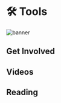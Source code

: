 
# 🛠 Tools

![banner](img/Tools.svg)

<Description
  text="Building something great is a waste of time if no one can use it. That's why
  we've built industry-leading tools to secure your assets, trade your personal
  compute power, and onboard your community."
/>

## Get Involved

<Cards>
  <Card
    title="<p><strong>Get the Finnie Wallet</strong></p>"
    description=" <p>Worry free web3. We've designed Finnie as your browsing companion, so that you don't have to worry.</p>"
    link="https://chrome.google.com/webstore/detail/finnie/cjmkndjhnagcfbpiemnkdpomccnjblmj"
    linkText="Get the Wallet Today"
    svgName="finnie"
    cardPerRow="3"
  />
  <Card
    title="<p><strong>Start Running a Koii Node</strong></p>"
    description="<p>Rent a personal device to the network, and start earning passive income with your existing hardware.</p>"
    link="social-tech"
    linkText="Start Earning KOII"
    svgName="node"
    cardPerRow="3"
  />
  <Card
    title="<p><strong>Build your Koii DID</strong></p>"
    description=" <p>Your reputation on Koii is everything. Link your node, your social reputation, and your existing online presence together with ease.</p>"
    link="https://blog.koii.network/DID/"
    linkText="Check out DIDs"
    svgName="koiiDid"
    cardPerRow="3"
  />
</Cards>

## Videos

<Cards>
  <Card
    title="<p>Twitter Space - What's new with Finnie?</p>"
    link="https://youtu.be/IgJ5HesnVjA"
    linkText="Watch the Video"
    svgName="finnieVideo"
    cardPerRow="3"
  />
  <Card
    title="<p>Using Koii-X to build a Crowdfunding Portal</p>"
    link="https://youtube.com/watch?v=PBJDM_ZY2WI&si=EnSIkaIECMiOmarE"
    linkText="Watch the Video"
    svgName="koiiXVideo"
    cardPerRow="3"
  />
</Cards>

## Reading

<Cards>
  <Card
    title="<p><strong>Finnie Developer Docs</strong></p>"
    link="impact"
    linkText="Start Building With Finnie"
    svgName="finnie"
    cardPerRow="3"
  />
  <Card
    title="<p><strong>Why you need a Koii DID (Decentralized Identity)</strong></p>"
    link="https://blog.koii.network/Why-you-Need-a-Koii-DID/"
    linkText="Learn more about DIDs"
    svgName="koiiDid"
    cardPerRow="3"
  />
  <Card
    title="<p><strong>Build the dApp of Your Dreams With Koii-X</strong></p>"
    link="social-tech"
    linkText="Try Koii-X"
    svgName="koiiX"
    cardPerRow="3"
  />
</Cards>
